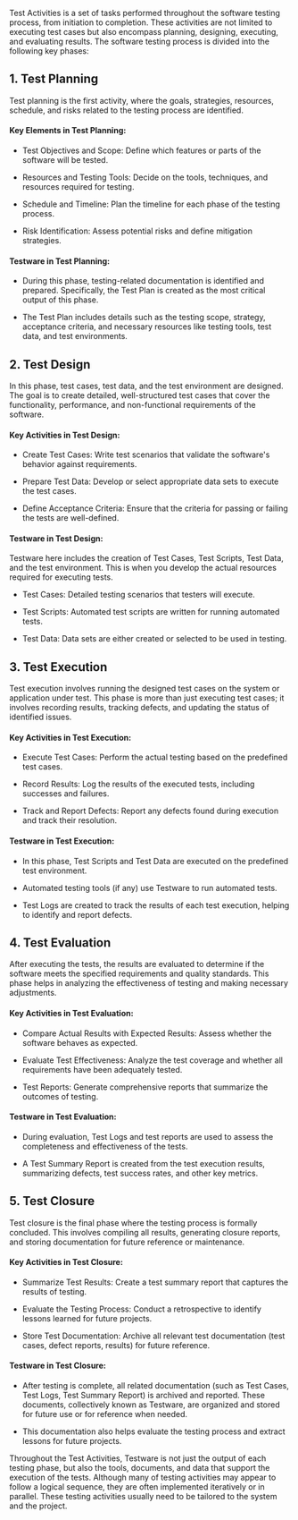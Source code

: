 Test Activities is a set of tasks performed throughout the software testing process, from initiation to completion. These activities are not limited to executing test cases but also encompass planning, designing, executing, and evaluating results.
The software testing process is divided into the following key phases:

## 1. Test Planning

Test planning is the first activity, where the goals, strategies, resources, schedule, and risks related to the testing process are identified.

#### Key Elements in Test Planning:

- Test Objectives and Scope: Define which features or parts of the software will be tested.

- Resources and Testing Tools: Decide on the tools, techniques, and resources required for testing.

- Schedule and Timeline: Plan the timeline for each phase of the testing process.

- Risk Identification: Assess potential risks and define mitigation strategies.

#### Testware in Test Planning:

- During this phase, testing-related documentation is identified and prepared. Specifically, the Test Plan is created as the most critical output of this phase.

- The Test Plan includes details such as the testing scope, strategy, acceptance criteria, and necessary resources like testing tools, test data, and test environments.

## 2. Test Design

In this phase, test cases, test data, and the test environment are designed. The goal is to create detailed, well-structured test cases that cover the functionality, performance, and non-functional requirements of the software.

#### Key Activities in Test Design:

- Create Test Cases: Write test scenarios that validate the software's behavior against requirements.

- Prepare Test Data: Develop or select appropriate data sets to execute the test cases.

- Define Acceptance Criteria: Ensure that the criteria for passing or failing the tests are well-defined.

#### Testware in Test Design:

Testware here includes the creation of Test Cases, Test Scripts, Test Data, and the test environment. This is when you develop the actual resources required for executing tests.

- Test Cases: Detailed testing scenarios that testers will execute.

- Test Scripts: Automated test scripts are written for running automated tests.

- Test Data: Data sets are either created or selected to be used in testing.

## 3. Test Execution

Test execution involves running the designed test cases on the system or application under test. This phase is more than just executing test cases; it involves recording results, tracking defects, and updating the status of identified issues.

#### Key Activities in Test Execution:

- Execute Test Cases: Perform the actual testing based on the predefined test cases.

- Record Results: Log the results of the executed tests, including successes and failures.

- Track and Report Defects: Report any defects found during execution and track their resolution.

#### Testware in Test Execution:

- In this phase, Test Scripts and Test Data are executed on the predefined test environment.

- Automated testing tools (if any) use Testware to run automated tests.

- Test Logs are created to track the results of each test execution, helping to identify and report defects.

## 4. Test Evaluation

After executing the tests, the results are evaluated to determine if the software meets the specified requirements and quality standards. This phase helps in analyzing the effectiveness of testing and making necessary adjustments.

#### Key Activities in Test Evaluation:

- Compare Actual Results with Expected Results: Assess whether the software behaves as expected.

- Evaluate Test Effectiveness: Analyze the test coverage and whether all requirements have been adequately tested.

- Test Reports: Generate comprehensive reports that summarize the outcomes of testing.

#### Testware in Test Evaluation:

- During evaluation, Test Logs and test reports are used to assess the completeness and effectiveness of the tests.

- A Test Summary Report is created from the test execution results, summarizing defects, test success rates, and other key metrics.

## 5. Test Closure

Test closure is the final phase where the testing process is formally concluded. This involves compiling all results, generating closure reports, and storing documentation for future reference or maintenance.

#### Key Activities in Test Closure:

- Summarize Test Results: Create a test summary report that captures the results of testing.

- Evaluate the Testing Process: Conduct a retrospective to identify lessons learned for future projects.

- Store Test Documentation: Archive all relevant test documentation (test cases, defect reports, results) for future reference.

#### Testware in Test Closure:

- After testing is complete, all related documentation (such as Test Cases, Test Logs, Test Summary Report) is archived and reported. These documents, collectively known as Testware, are organized and stored for future use or for reference when needed.

- This documentation also helps evaluate the testing process and extract lessons for future projects.

Throughout the Test Activities, Testware is not just the output of each testing phase, but also the tools, documents, and data that support the execution of the tests. Although many of testing activities may appear to follow a logical sequence, they are often implemented iteratively or in parallel. These testing activities usually need to be tailored to the system and the project.
